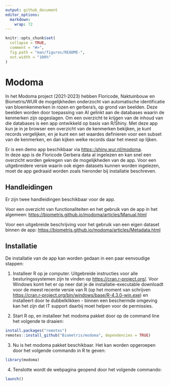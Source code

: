 ```yaml
---
output: github_document
editor_options: 
  markdown: 
    wrap: 72
---
```


<!-- README.md is generated from README.Rmd. Please edit that file -->

```r
knitr::opts_chunk$set(
  collapse = TRUE,
  comment = "#>",
  fig.path = "man/figures/README-",
  out.width = "100%"
)
```

# Modoma

In het Modoma project (2021-2023) hebben Floricode, Naktuinbouw en
Biometris/WUR de mogelijkheden onderzocht van automatische identificatie
van bloemkenmerken in rozen en gerbera's, op grond van beelden. Deze
beelden worden door toepassing van AI gelinkt aan de databases waarin de
kenmerken zijn opgeslagen. Om een overzicht te krijgen van de inhoud van
die databases is een app ontwikkeld op basis van R/Shiny. Met deze app
kun je in je browser een overzicht van de kenmerken bekijken, je kunt
records vergelijken, en je kunt een set waardes definieren voor een
subset van de kenmerken, en dan kijken welke records daar het meest op
lijken.

Er is een demo app beschikbaar via <https::/shiny.wur.nl/modoma>.\
In deze app is de Floricode Gerbera data al ingelezen en kan snel een
overzicht worden gekregen van de mogelijkheden van de app. Voor een
uitgebreidere versie waarin ook eigen datasets kunnen worden ingelezen,
moet de app gedraaid worden zoals hieronder bij installatie beschreven.

## Handleidingen

Er zijn twee handleidingen beschikbaar voor de app.

Voor een overzicht van functionaliteiten en het gebruik van de app in
het algemeen: <https://biometris.github.io/modoma/articles/Manual.html>

Voor een uitgebreide beschrijving voor het gebruik van een eigen dataset
binnen de app:
<https://biometris.github.io/modoma/articles/Metadata.html>

## Installatie

De installatie van de app kan worden gedaan in een paar eenvoudige
stappen:

1)  Installeer R op je computer. Uitgebreide instructies voor alle
    besturingssystemen zijn te vinden op <https://cran.r-project.org/>.
    Voor Windows komt het er op neer dat je de installatie-executable
    downloadt voor de meest recente versie van R (op het moment van
    schrijven
    <https://cran.r-project.org/bin/windows/base/R-4.3.0-win.exe>) en
    installeert door te dubbelklikken - binnen een beschermde omgeving
    kan het zijn dat IT support daarbij moet helpen voor de permissies.

2)  Start R op, en installeer het modoma pakket door op de command line
    het volgende te draaien:

``` r
install.packages("remotes")
remotes::install_github("Biometris/modoma", dependencies = TRUE)
```

3)  Nu is het modoma pakket beschikbaar. Het kan worden opgeroepen door
    het volgende commando in R te geven:

``` r
library(modoma)
```

4)  Tenslotte wordt de webpagina geopend door het volgende commando:

``` r
launch()
```
